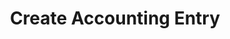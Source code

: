 ---
title: 'Create Accounting Entry'
description: 'Create Accounting Entry'
openapi: "/openapi/openapi.yaml POST /accountingentries/{companyId}"
---